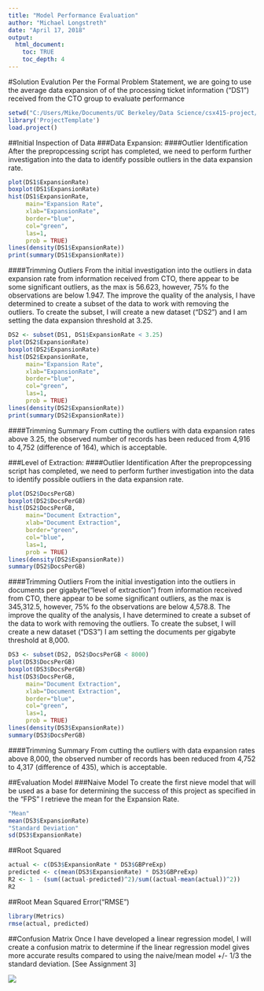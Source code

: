 ```yaml
---
title: "Model Performance Evaluation"
author: "Michael Longstreth"
date: "April 17, 2018"
output:
  html_document:
    toc: TRUE
    toc_depth: 4
---
```


#Solution Evalution
Per the Formal Problem Statement, we are going to use the average data expansion of of the processing ticket information ("DS1") received from the CTO group to evaluate performance

```r
setwd("C:/Users/Mike/Documents/UC Berkeley/Data Science/csx415-project/DataExpansion")
library('ProjectTemplate')
load.project()
```

##Initial Inspection of Data
###Data Expansion:
####Outlier Identification
After the prepropcessing script has completed, we need to perform further investigation into the data to identify possible outliers in the data expansion rate.

```r
plot(DS1$ExpansionRate)
boxplot(DS1$ExpansionRate)
hist(DS1$ExpansionRate, 
     main="Expansion Rate", 
     xlab="ExpansionRate", 
     border="blue", 
     col="green",
     las=1,
     prob = TRUE)
lines(density(DS1$ExpansionRate))
print(summary(DS1$ExpansionRate))

```

####Trimming Outliers
From the initial investigation into the outliers in data expansion rate from information received from CTO, there appear to be some significant outliers, as the max is 56.623, however, 75% fo the observations are below 1.947.  The improve the quality of the analysis, I have determined to create a subset of the data to work with removing the outliers.  To create the subset, I will create a new dataset ("DS2") and I am setting the data expansion threshold at 3.25.

```r
DS2 <- subset(DS1, DS1$ExpansionRate < 3.25)
plot(DS2$ExpansionRate)
boxplot(DS2$ExpansionRate)
hist(DS2$ExpansionRate, 
     main="Expansion Rate", 
     xlab="ExpansionRate", 
     border="blue", 
     col="green",
     las=1,
     prob = TRUE)
lines(density(DS2$ExpansionRate))
print(summary(DS2$ExpansionRate))
```

####Trimming Summary
From cutting the outliers with data expansion rates above 3.25, the observed number of records has been reduced from 4,916 to 4,752 (difference of 164), which is acceptable.

###Level of Extraction:
####Outlier Identification
After the prepropcessing script has completed, we need to perform further investigation into the data to identify possible outliers in the data expansion rate.

```r
plot(DS2$DocsPerGB)
boxplot(DS2$DocsPerGB)
hist(DS2$DocsPerGB,
     main="Document Extraction", 
     xlab="Document Extraction", 
     border="green", 
     col="blue",
     las=1,
     prob = TRUE)
lines(density(DS2$ExpansionRate))
summary(DS2$DocsPerGB)
```


####Trimming Outliers
From the initial investigation into the outliers in documents per gigabyte("level of extraction") from information received from CTO, there appear to be some significant outliers, as the max is 345,312.5, however, 75% fo the observations are below 4,578.8.  The improve the quality of the analysis, I have determined to create a subset of the data to work with removing the outliers.  To create the subset, I will create a new dataset ("DS3") I am setting the documents per gigabyte threshold at 8,000.

```r
DS3 <- subset(DS2, DS2$DocsPerGB < 8000)
plot(DS3$DocsPerGB)
boxplot(DS3$DocsPerGB)
hist(DS3$DocsPerGB,
     main="Document Extraction", 
     xlab="Document Extraction", 
     border="blue", 
     col="green",
     las=1,
     prob = TRUE)
lines(density(DS3$ExpansionRate))
summary(DS3$DocsPerGB)
```

####Trimming Summary
From cutting the outliers with data expansion rates above 8,000, the observed number of records has been reduced from 4,752 to 4,317 (difference of 435), which is acceptable.

##Evaluation Model
###Naive Model
To create the first nieve model that will be used as a base for determining the success of this project as specified in the "FPS" I retrieve the mean for the Expansion Rate.
```r
"Mean"
mean(DS3$ExpansionRate)
"Standard Deviation"
sd(DS3$ExpansionRate)
```

##Root Squared

```r
actual <- c(DS3$ExpansionRate * DS3$GBPreExp)
predicted <- c(mean(DS3$ExpansionRate) * DS3$GBPreExp)
R2 <- 1 - (sum((actual-predicted)^2)/sum((actual-mean(actual))^2))
R2
```

##Root Mean Squared Error("RMSE")

```r
library(Metrics)
rmse(actual, predicted)
```
##Confusion Matrix
Once I have developed a linear regression model, I will create a confusion matrix to determine if the linear regression model gives more accurate results compared to using the naive/mean model +/- 1/3 the standard deviation. [See Assignment 3]

![](logo.png)




